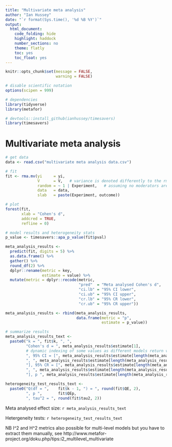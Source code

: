 ```yaml
---
title: "Multivariate meta analysis"
author: "Ian Hussey"
date: "`r format(Sys.time(), '%d %B %Y')`"
output:
  html_document:
    code_folding: hide
    highlight: haddock
    number_sections: no
    theme: flatly
    toc: yes
    toc_float: yes
---
```


```r
knitr::opts_chunk$set(message = FALSE,
                      warning = FALSE)
```

```r

# disable scientific notation
options(scipen = 999) 

# dependencies
library(tidyverse)
library(metafor)

# devtools::install_github(ianhussey/timesavers)
library(timesavers)

```

# Multivariate meta analysis

```r

# get data
data <- read.csv("multivariate meta analysis data.csv")

# fit
fit <- rma.mv(yi     = yi, 
              V      = V,   # variance is denoted differently to the rma() funciton, which uses vi
              random = ~ 1 | Experiment,   # assuming no moderators are being tested, specify an intercept only model that clusters the DVs by their source. In this case Experiment, but could be Article etc depending on your data.
              data   = data,
              slab   = paste(Experiment, outcome))

# plot
forest(fit,
       xlab = "Cohen's d",
       addcred = TRUE,
       refline = 0)

# model results and heterogeneity stats
p_value <- timesavers::apa_p_value(fit$pval)  

meta_analysis_results <-
  predict(fit, digits = 5) %>%
  as.data.frame() %>%
  gather() %>%
  round_df(2) %>%
  dplyr::rename(metric = key,
                estimate = value) %>%
  mutate(metric = dplyr::recode(metric,
                                "pred"  = "Meta analysed Cohen's d",
                                "ci.lb" = "95% CI lower",
                                "ci.ub" = "95% CI upper",
                                "cr.lb" = "95% CR lower",
                                "cr.ub" = "95% CR upper"))

meta_analysis_results <- rbind(meta_analysis_results,
                               data.frame(metric = "p",
                                          estimate = p_value))

# summarize results
meta_analysis_results_text <- 
  paste0("k = ", fit$k, ", ", 
         "Cohen's d = ", meta_analysis_results$estimate[1],
         # dynamic indexing of some values as different models return variables in different locations, but relative location is reliable
         ", 95% CI = [", meta_analysis_results$estimate[length(meta_analysis_results$estimate)-4],  
         ", ", meta_analysis_results$estimate[length(meta_analysis_results$estimate)-3], 
         "], 95% CR = [", meta_analysis_results$estimate[length(meta_analysis_results$estimate)-2], 
         ", ", meta_analysis_results$estimate[length(meta_analysis_results$estimate)-1],
         "], p ", meta_analysis_results$estimate[length(meta_analysis_results$estimate)])

heterogeneity_test_results_text <- 
  paste0("Q(df = ",    fit$k - 1, ") = ", round(fit$QE, 2), 
         ", p ",       fit$QEp,
         ", tau^2 = ", round(fit$tau2, 2))

```

Meta analysed effect size: `r meta_analysis_results_text`

Hetergeneity tests: `r heterogeneity_test_results_text`

NB I^2 and H^2 metrics also possible for multi-level models but you have to extract them manually, see http://www.metafor-project.org/doku.php/tips:i2_multilevel_multivariate 




